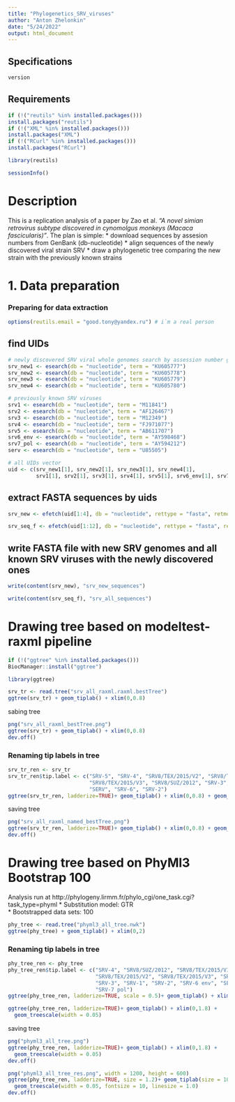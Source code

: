 ```yaml
---
title: "Phylogenetics_SRV_viruses"
author: "Anton Zhelonkin"
date: "5/24/2022"
output: html_document
---
```


## Specifications
```r
version
```

## Requirements
```r
if (!("reutils" %in% installed.packages()))
install.packages("reutils")
if (!("XML" %in% installed.packages()))
install.packages("XML")
if (!("RCurl" %in% installed.packages()))
install.packages("RCurl")

library(reutils)
```

```r
sessionInfo()
```


# Description 
This is a replication analysis of a paper by Zao et al. *"A novel simian retrovirus subtype discovered in cynomolgus monkeys (Macaca fascicularis)"*. The plan is simple: 
* download sequences by assesion numbers from GenBank (db-nucleotide)
* align sequences of the newly discovered viral strain SRV 
* draw a phylogenetic tree comparing the new strain with the previously known strains 

# 1. Data preparation
### Preparing for data extraction 
```r
options(reutils.email = "good.tony@yandex.ru") # i`m a real person
```

## find UIDs
```r
# newly discovered SRV viral whole genomes search by assession number given in the article 
srv_new1 <- esearch(db = "nucleotide", term = "KU605777")
srv_new2 <- esearch(db = "nucleotide", term = "KU605778")
srv_new3 <- esearch(db = "nucleotide", term = "KU605779")
srv_new4 <- esearch(db = "nucleotide", term = "KU605780")

# previously known SRV viruses 
srv1 <- esearch(db = "nucleotide", term = "M11841")
srv2 <- esearch(db = "nucleotide", term = "AF126467")
srv3 <- esearch(db = "nucleotide", term = "M12349")
srv4 <- esearch(db = "nucleotide", term = "FJ971077")
srv5 <- esearch(db = "nucleotide", term = "AB611707")
srv6_env <- esearch(db = "nucleotide", term = "AY598468")
srv7_pol <- esearch(db = "nucleotide", term = "AY594212")
serv <- esearch(db = "nucleotide", term = "U85505")

# all UIDs vector
uid <- c(srv_new1[1], srv_new2[1], srv_new3[1], srv_new4[1],
         srv1[1], srv2[1], srv3[1], srv4[1], srv5[1], srv6_env[1], srv7_pol[1], serv[1])
```

## extract FASTA sequences by uids
```r
srv_new <- efetch(uid[1:4], db = "nucleotide", rettype = "fasta", retmode = "text")

srv_seq_f <- efetch(uid[1:12], db = "nucleotide", rettype = "fasta", retmode = "text")
```

## write FASTA file with new SRV genomes and all known SRV viruses with the newly discovered ones 
```r
write(content(srv_new), "srv_new_sequences")

write(content(srv_seq_f), "srv_all_sequences")
```



# Drawing tree based on modeltest-raxml pipeline

```r
if (!("ggtree" %in% installed.packages()))
BiocManager::install("ggtree")

library(ggtree)
```


```r
srv_tr <- read.tree("srv_all_raxml.raxml.bestTree")
ggtree(srv_tr) + geom_tiplab() + xlim(0,0.8)
```
sabing tree
```r
png("srv_all_raxml_bestTree.png")
ggtree(srv_tr) + geom_tiplab() + xlim(0,0.8)
dev.off()
```


### Renaming tip labels in tree
```r
srv_tr_ren <- srv_tr
srv_tr_ren$tip.label <- c("SRV-5", "SRV-4", "SRV8/TEX/2015/V2", "SRV8/TEX/2015/V1",
                          "SRV8/TEX/2015/V3", "SRV8/SUZ/2012", "SRV-3", "SRV-1", "SRV-7",
                          "SERV", "SRV-6", "SRV-2")
ggtree(srv_tr_ren, ladderize=TRUE)+ geom_tiplab() + xlim(0,0.8) + geom_treescale(width = 0.05)
```
saving tree
```r
png("srv_all_raxml_named_bestTree.png")
ggtree(srv_tr_ren, ladderize=TRUE)+ geom_tiplab() + xlim(0,0.8) + geom_treescale(width = 0.05)
dev.off()
```

# Drawing tree based on PhyMl3 Bootstrap 100 
Analysis run at http://phylogeny.lirmm.fr/phylo_cgi/one_task.cgi?task_type=phyml
* Substitution model: GTR  
* Bootstrapped data sets: 100

```r
phy_tree <- read.tree("phyml3_all_tree.nwk")
ggtree(phy_tree) + geom_tiplab() + xlim(0,2)
```
### Renaming tip labels in tree
```r
phy_tree_ren <- phy_tree
phy_tree_ren$tip.label <- c("SRV-4", "SRV8/SUZ/2012", "SRV8/TEX/2015/V1",
                            "SRV8/TEX/2015/V2", "SRV8/TEX/2015/V3", "SRV-5",
                            "SRV-3", "SRV-1", "SRV-2", "SRV-6 env", "SERV",
                            "SRV-7 pol")
ggtree(phy_tree_ren, ladderize=TRUE, scale = 0.5)+ geom_tiplab() + xlim(0,2) + geom_treescale()
```
```r
ggtree(phy_tree_ren, ladderize=TRUE)+ geom_tiplab() + xlim(0,1.8) + 
  geom_treescale(width = 0.05)
```
saving tree
```r
png("phyml3_all_tree.png")
ggtree(phy_tree_ren, ladderize=TRUE)+ geom_tiplab() + xlim(0,1.8) + 
  geom_treescale(width = 0.05)
dev.off()
```
```r
png("phyml3_all_tree_res.png", width = 1200, height = 600)
ggtree(phy_tree_ren, ladderize=TRUE, size = 1.2)+ geom_tiplab(size = 10) + xlim(0,1.8) + 
  geom_treescale(width = 0.05, fontsize = 10, linesize = 1.0)
dev.off()
```

